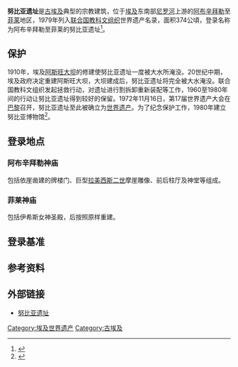 {{世界遺産概要表
|site_img = File:Abu_Simbel,_Egypt_In_Sept_2019.jpg
|site_img_capt = [[阿布辛拜勒神廟|阿布辛拜勒神廟]]
|site_img_width = 350px
|zh_name = 阿布辛拜勒至菲莱的努比亚遗址
|en_name = Nubian Monuments from Abu Simbel to Philae
|fr_name = Monuments de Nubie d'Abou Simbel à Philae
|country ={{EGY}}
|Region =阿拉伯国家
|criterion_c = (1),(3),(6)
|rg_year = 1979年
|ex_rg_year =
|remarks =
|ID = 88
|Coor={{Coord|22|20|11|N|31|37|34|E||display=inline,title}}
|map_img =
|map_img_width = 200px
}}
'''努比亚遗址'''是[[古埃及|古埃及]]典型的宗教建筑，位于[[埃及|埃及]]东南部[[尼罗河|尼罗河]]上游的[[阿布辛拜勒|阿布辛拜勒]]至[[菲莱|菲莱]]地区，1979年列入[[联合国教科文组织|联合国教科文组织]]世界遗产名录，面积374公頃，登录名称为阿布辛拜勒至菲莱的努比亚遗址<ref>{{cite web | url=http://whc.unesco.org/en/list/88 | title=Nubian Monuments from Abu Simbel to Philae | publisher=联合国教科文组织 | accessdate=2011年5月15日 | archive-date=2018年12月25日 | archive-url=https://web.archive.org/web/20181225215900/http://whc.unesco.org/en/list/88%20 | dead-url=no }}</ref>。

==保护==
1910年，埃及[[阿斯旺大坝|阿斯旺大坝]]的修建使努比亚遗址一度被大水所淹没。20世纪中期，埃及政府决定重建阿斯旺大坝，大坝建成后，努比亚遗址将完全被大水淹没。联合国教科文组织发起拯救行动，对遗址进行割拆卸重新装配等工作，1960至1980年间的行动让努比亚遗址得到较好的保留。1972年11月16日，第17届世界遗产大会在[[巴黎|巴黎]]召开，努比亚遗址至此被确立为[[世界遗产|世界遗产]]。为了纪念保护工作，1980年建立努比亚博物馆<ref>{{cite web | url=http://www.chinabaike.com/article/316/334/2007/20071008562127.html | title=努比亚遗址 | publisher=中国百科 | accessdate=2011年5月15日 | archive-url=https://web.archive.org/web/20190126103808/http://www.chinabaike.com/article/316/334/2007/20071008562127.html | archive-date=2019年1月26日 | dead-url=yes }}</ref>。

==登录地点==
===阿布辛拜勒神庙===
{{main|阿布辛拜勒}}
包括依崖凿建的牌楼门、巨型[[拉美西斯二世|拉美西斯二世]]摩崖雕像、前后柱厅及神堂等组成。

===菲莱神庙===
{{main|菲莱}}
包括伊希斯女神圣殿，后按照原样重建。

==登录基准==
{{世界遗产基准|1|3|6}}

==参考资料==
{{reflist}}

==外部链接==
*[http://arch.m6699.com/content-30466.htm 努比亚遗址] {{Wayback|url=http://arch.m6699.com/content-30466.htm |date=20110102135805 }}

{{埃及世界遗产}}

[[Category:埃及世界遗产|Category:埃及世界遗产]]
[[Category:古埃及|Category:古埃及]]